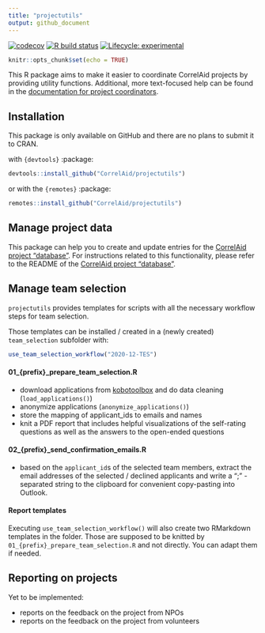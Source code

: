```yaml
---
title: "projectutils"
output: github_document
---
```

<!-- badges: start -->
[![codecov](https://codecov.io/gh/CorrelAid/projectutils/branch/main/graph/badge.svg?token=1AxThNtabA)](https://codecov.io/gh/CorrelAid/projectutils)
[![R build status](https://github.com/CorrelAid/projectutils/workflows/R-CMD-check/badge.svg)](https://github.com/CorrelAid/projectutils/actions)
[![Lifecycle: experimental](https://img.shields.io/badge/lifecycle-experimental-orange.svg)](https://www.tidyverse.org/lifecycle/#experimental)
<!-- badges: end -->

```r
knitr::opts_chunk$set(echo = TRUE)
```

This R package aims to make it easier to coordinate CorrelAid projects by providing utility functions. 
Additional, more text-focused help can be found in the [documentation for project coordinators](https://docs.correlaid.org/project-manual/project-coordinators).

## Installation
This package is only available on GitHub and there are no plans to submit it to CRAN.

with `{devtools}` :package:
```r
devtools::install_github("CorrelAid/projectutils")
```

or with the `{remotes}` :package: 
```r
remotes::install_github("CorrelAid/projectutils")
```


## Manage project data

This package can help you to create and update entries for the [CorrelAid project "database"](https://github.com/correlaid/projectsdb). For instructions related to this functionality, please refer to the README of the [CorrelAid project "database"](https://github.com/correlaid/projectsdb).

## Manage team selection

`projectutils` provides templates for scripts with all the necessary workflow steps for team selection.

Those templates can be installed / created in a (newly created) `team_selection` subfolder with:

```r
use_team_selection_workflow("2020-12-TES")
```

#### 01_{prefix}_prepare_team_selection.R

- download applications from [kobotoolbox](https://kobo.correlaid.org) and do data cleaning (`load_applications()`)
- anonymize applications (`anonymize_applications()`)
- store the mapping of applicant_ids to emails and names
- knit a PDF report that includes helpful visualizations of the self-rating questions as well as the answers to the open-ended questions

#### 02_{prefix}_send_confirmation_emails.R

- based on the `applicant_id`s of the selected team members, extract the email addresses of the selected / declined applicants and write a ";" - separated string to the clipboard for convenient copy-pasting into Outlook. 

#### Report templates 
Executing `use_team_selection_workflow()` will also create two RMarkdown templates in the folder. Those are supposed to be knitted
by `01_{prefix}_prepare_team_selection.R` and not directly. You can adapt them if needed. 

## Reporting on projects

Yet to be implemented:

- reports on the feedback on the project from NPOs
- reports on the feedback on the project from volunteers
